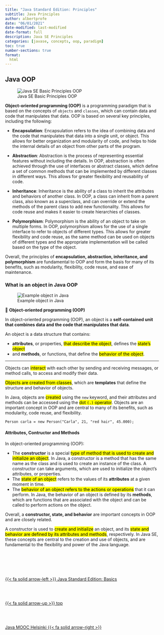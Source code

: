 ```yaml
---
title: "Java Standard Edition: Principles"
subtitle: Java Principles
author: albertprofe
date: "06/01/2021"
date-modified: last-modified
date-format: full
description: Java SE Principles
categories: [javase, concepts, oop, paradigm]
toc: true
number-sections: true
format:
  html
---
```

## Java OOP

![Java SE Basic Principles OOP](/images/javase/javaseprinciples.png){.preview-image #java-oop}

**Object-oriented programming (OOP)** is a programming paradigm that is based on the concepts of `objects` and `classes`, which can contain data and code that manipulates that data. OOP is based on several key principles, including the following:

- **Encapsulation**: Encapsulation refers to the idea of combining data and the code that manipulates that data into a single unit, or object. This allows for better organization and modularity of code, and helps to hide the internal details of an object from other parts of the program.

- **Abstraction**: Abstraction is the process of representing essential features without including the details. In OOP, abstraction is often achieved through the use of interfaces or abstract classes, which define a set of common methods that can be implemented by different classes in different ways. This allows for greater flexibility and reusability of code.

- **Inheritance**: Inheritance is the ability of a class to inherit the attributes and behaviors of another class. In OOP, a class can inherit from a parent class, also known as a superclass, and can override or extend the methods of the parent class to add new functionality. This allows for code reuse and makes it easier to create hierarchies of classes.

- **Polymorphism**: Polymorphism is the ability of an object to take on multiple forms. In OOP, polymorphism allows for the use of a single interface to refer to objects of different types. This allows for greater flexibility and code reuse, as the same method can be used on objects of different types and the appropriate implementation will be called based on the type of the object.

Overall, the principles of **encapsulation, abstraction, inheritance, and polymorphism** are fundamental to OOP and form the basis for many of its benefits, such as modularity, flexibility, code reuse, and ease of maintenance.

### What is an object in Java OOP
![Example object in Java](/images/javase/OOP_Circle.png){.image-preview #java-class}

::: {.summary}

📘 **Object-oriented programming (OOP)**

In object-oriented programming (OOP), an object is a **self-contained unit that combines data and the code that manipulates that data**.

An object is a data structure that contains:

- **attributes**, or properties, <mark>that describe the object</mark>, defines the <mark>state's object</mark>
- and **methods**, or functions, that define the <mark>behavior of the object</mark>.

:::

---

Objects can <mark>interact</mark> with each other by sending and receiving messages, or method calls, to access and modify their data.

<mark>Objects are created from classes</mark>, which are **templates** that define the structure and behavior of objects.

In Java, objects are <mark>created</mark> using the `new` keyword, and their attributes and methods can be accessed using the <mark>dot `(.)` operator</mark>. Objects are an important concept in OOP and are central to many of its benefits, such as modularity, code reuse, and flexibility.

<p class="indent">`Person carla = new Person("Carla", 21, "red hair", 45.000);`</p>

#### Attributes, Contructor and Methods
In object-oriented programming (OOP):

- The **constructor** is a special <mark>type of method that is used to create and initialize an object</mark>. In Java, a constructor is a method that has the same name as the class and is used to create an instance of the class. A constructor can take arguments, which are used to initialize the object's attributes, or properties.
- The <mark>state of an object</mark> refers to the values of its **attributes** at a given moment in time. 
- The <mark>behavior of an object refers to the actions or operations</mark> that it can perform. In Java, the behavior of an object is defined by its **methods**, which are functions that are associated with the object and can be called to perform actions on the object.

Overall, a **constructor, state, and behavior** are important concepts in OOP and are closely related. 

A constructor is used to <mark>create and initialize</mark> an object, and its <mark>state and behavior are defined by its attributes and methods</mark>, respectively. In Java SE, these concepts are central to the creation and use of objects, and are fundamental to the flexibility and power of the Java language.

<!--- navLinks -->
<br><br>
<div class=row>
<br>
<div class='column left previous'>
<br>
[{{< fa solid arrow-left >}} Java Standard Edition: Basics](/javase/se-what-basics.qmd)
<br>
</div>
<br>
<div class='column center'>
<br>
[{{< fa solid arrow-up >}} top](#top)
<br>
</div>
<br>
<div class='column right next'>
<br>
[Java MOOC Helsinki  {{< fa solid arrow-right >}}](/javase/se-what-moochelsinki.qmd)
<br>
</div>
<br>
</div>
